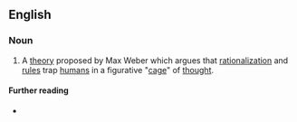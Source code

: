==English==

===Noun===
{{en-noun|?}}

# {{lb|en|sociology}} A [[theory]] proposed by Max Weber which argues that [[rationalization]] and [[rule]]s trap [[human]]s in a figurative "[[cage]]" of [[thought]].

====Further reading====
* {{pedia}}